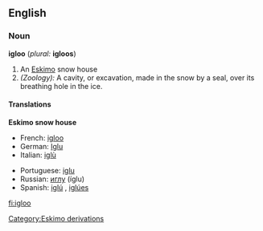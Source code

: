 ==English==

===Noun===
'''igloo''' (''plural:'' '''igloos''')

#An [[Eskimo]] snow house
#''(Zoology):'' A cavity, or excavation, made in the snow by a seal, over its breathing hole in the ice.

====Translations====
'''Eskimo snow house'''
{{top}}
*French: [[igloo]] {{m}}
*German: [[Iglu]] {{n}}
*Italian: [[iglù]] {{m}}
{{mid}}
*Portuguese: [[iglu]] {{m}}
*Russian: [[иглу]] (íglu) {{n}}
*Spanish: [[iglú]] {{m}}, [[iglúes]] {{p}}
{{bottom}}

[[Category:Eskimo derivations]]

[[fi:igloo]]